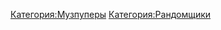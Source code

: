{{Инфобокс для пуперов
|title2=Pacifist_
|другие_ники=Cnjgbwjn17, C 17
|image3=[[Файл:Pacifist.jpg|left]]
|caption3=
|сферы_творчества=RYTP, RYTPMV
|год_начала=2012
|image4=
|caption4=
|имя_фамилия=
|дата_рождения=
|место_проживания=
|ссылки=
*[https://www.youtube.com/user/Cnjgbwjn17 Youtube]
*[https://www.youtube.com/user/170kc17 Альт. канал]
}}

[[Категория:Музпуперы]]
[[Категория:Рандомщики]]